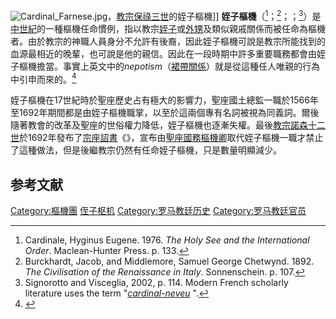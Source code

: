 {{Refimprove|time=2019-11-27T08:01:40+00:00}}
{{NoteTA
|1=zh-hant:依諾增爵; zh-hans:依诺增爵; zh-hk:諾森; zh-cn:意诺增爵;
}}
[[File:Cardinal_Farnese.jpg|thumb]]，[[教宗保祿三世|教宗保祿三世]]的姪子樞機]]
'''姪子樞機'''（{{lang-la|Cardinalis nepos}}<ref>Cardinale, Hyginus Eugene. 1976. ''The Holy See and the International Order''. Maclean-Hunter Press. p. 133.</ref>；{{lang-it|Cardinale nipote}}<ref>Burckhardt, Jacob, and Middlemore, Samuel George Chetwynd. 1892. ''The Civilisation of the Renaissance in Italy''. Sonnenschein. p. 107.</ref>；{{lang-es|valido de su tío}}；{{lang-fr|Prince de fortune}}<ref name="s114">Signorotto and Visceglia, 2002, p. 114. Modern French scholarly literature uses the term "''[http://scholar.google.com/scholar?sa=N&hl=en&tab=ns&q=cardinal-neveu cardinal-neveu] {{Wayback|url=http://scholar.google.com/scholar?sa=N&hl=en&tab=ns&q=cardinal-neveu |date=20220614085531 }}''".</ref>）是[[中世紀|中世紀]]的一種樞機任命慣例，指以教宗[[姪子|姪子]]或[[外甥|外甥]]及類似親戚關係而被任命為樞機者。由於教宗的神職人員身分不允許有後裔，因此姪子樞機可說是教宗所能找到的血源最相近的晚輩，也可說是他的親信。因此在一段時期中許多重要職務都會由姪子樞機擔當。事實上英文中的''nepotism''（[[裙帶關係|裙帶關係]]）就是從這種任人唯親的行為中引申而來的。<ref>{{cite web|title=英文字彙的故事-N|url=http://203.64.184.213/trivia/etymology/show.php?char=n}}{{dead link|date=2017年12月 |bot=InternetArchiveBot |fix-attempted=yes }}</ref>

姪子樞機在17世紀時於聖座歷史占有極大的影響力，聖座國土總監一職於1566年至1692年期間都是由姪子樞機職掌，以至於這兩個專有名詞被視為同義詞。爾後隨著教會的改革及聖座的世俗權力降低，姪子樞機也逐漸失權。最後[[教宗諾森十二世|教宗諾森十二世]]於1692年發布了[[宗座詔書|宗座詔書]]《{{link-en|相稱於羅馬教宗|Romanum decet pontificem}}》，宣布由[[國務樞機卿|聖座國務樞機卿]]取代姪子樞機一職才禁止了這種做法，但是後繼教宗仍然有任命姪子樞機，只是數量明顯減少。

== 参考文献 ==
{{Reflist}}

[[Category:樞機團|Category:樞機團]]
[[Category:侄子枢机|]]
[[Category:罗马教廷历史|Category:罗马教廷历史]]
[[Category:罗马教廷官员|Category:罗马教廷官员]]